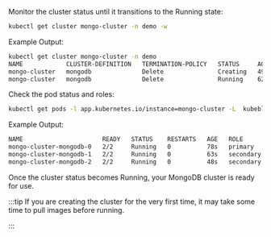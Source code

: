 Monitor the cluster status until it transitions to the Running state:
```bash
kubectl get cluster mongo-cluster -n demo -w
```

Example Output:

```bash
kubectl get cluster mongo-cluster -n demo
NAME            CLUSTER-DEFINITION   TERMINATION-POLICY   STATUS     AGE
mongo-cluster   mongodb              Delete               Creating   49s
mongo-cluster   mongodb              Delete               Running    62s
```

Check the pod status and roles:
```bash
kubectl get pods -l app.kubernetes.io/instance=mongo-cluster -L  kubeblocks.io/role -n demo
```

Example Output:
```bash
NAME                      READY   STATUS    RESTARTS   AGE   ROLE
mongo-cluster-mongodb-0   2/2     Running   0          78s   primary
mongo-cluster-mongodb-1   2/2     Running   0          63s   secondary
mongo-cluster-mongodb-2   2/2     Running   0          48s   secondary
```

Once the cluster status becomes Running, your MongoDB cluster is ready for use.

:::tip
If you are creating the cluster for the very first time, it may take some time to pull images before running.

:::
